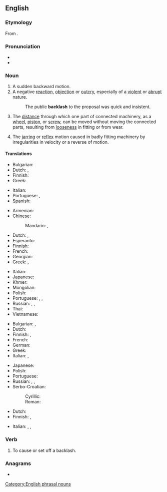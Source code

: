 ==English==
{{wikipedia|dab=backlash (disambiguation)|backlash}}

===Etymology===
From {{compound|en|back|lash}}.

===Pronunciation===
* {{IPA|/ˈbækˌlæʃ/|lang=en}}
* {{audio|en-us-backlash.ogg|Audio (US)|lang=en}}

===Noun===
{{en-noun|es}}

# A sudden backward motion.
# A negative [[reaction]], [[objection]] or [[outcry]], especially of a [[violent]] or [[abrupt]] nature.
#: The public '''backlash''' to the proposal was quick and insistent.
# {{lb|en|mechanics}} The [[distance]] through which one part of connected machinery, as a [[wheel]], [[piston]], or [[screw]], can be moved without moving the connected parts, resulting from [[loose]]ness in fitting or from wear.
# The [[jarring]] or [[reflex]] motion caused in badly fitting machinery by irregularities in velocity or a reverse of motion.

====Translations====
{{trans-top|sudden backward motion}}
* Bulgarian: {{t+|bg|ритане}}
* Dutch: {{t+|nl|tegenstroom}}, {{t+|nl|verzet}}
* Finnish: {{t|fi|takapotku}}
* Greek: {{t+|el|αντίδραση|f}}
{{trans-mid}}
* Italian: {{t+|it|reazione|f}}
* Portuguese: {{t+|pt|coice|m}}, {{t+|pt|reação|f}}
* Spanish: {{t+|es|reacción|m}}
{{trans-bottom}}

{{trans-top|violent or abrubt reaction}}
* Armenian: {{t-needed|hy}}
* Chinese:
*: Mandarin: {{t+|cmn|反彈|sc=Hani}}, {{t+|cmn|反弹|tr=fǎntán|sc=Hani}}
* Dutch: {{t+|nl|tegenstroom}}, {{t+|nl|verzet}}
* Esperanto: {{t-needed|eo}}
* Finnish: {{t+|fi|vastaisku}}
* French: {{t+|fr|retour de bâton|m}}
* Georgian: {{t-needed|ka}}
* Greek: {{t+|el|αντίκτυπος|m}}, {{t+|el|εξέγερση|f}}
{{trans-mid}}
* Italian: {{t+|it|contraccolpo}}
* Japanese: {{t|ja|バックラッシュ|tr=bakkurasshu|sc=Jpan}}
* Khmer: {{t-needed|km}}
* Mongolian: {{t-needed|mn}}
* Polish: {{t+|pl|sprzeciw|m}}
* Portuguese: {{t+|pt|comoção|f}}, {{t+|pt|revolta|f}}, {{t+|pt|motim|m}}
* Russian: {{qualifier|обра́тная}} {{t+|ru|реа́кция|f}}, {{t+|ru|ответка|f}} {{qualifier|slang}}, {{t+|ru|отпор|m}}
* Thai: {{t-needed|th}}
* Vietnamese: {{t-needed|vi}}
{{trans-bottom}}

{{trans-top|mechanical: distance of free movement between connected parts}}
* Bulgarian: {{t+|bg|луфт}}, {{t+|bg|хлабина}}
* Dutch: {{t+|nl|speling}}
* Finnish: {{t|fi|välys}}, {{t|fi|klappi}}
* French: {{t+|fr|jeu|m}}
* German: {{t+|de|Spiel|n}}
* Greek: {{t+|el|διάκενο|n}}
* Italian: {{t+|it|gioco}}, {{t+|it|passo|m}}
{{trans-mid}}
* Japanese: {{t|ja|バックラッシュ|tr=bakkurasshu|sc=Jpan}}
* Polish: {{t+|pl|luz|m}}
* Portuguese: {{t+|pt|jogo|m}}
* Russian: {{t|ru|мёртвый ход|m}}, {{t+|ru|люфт|m}}, {{t+|ru|зазо́р|m}}
* Serbo-Croatian:
*: Cyrillic: {{t|sh|зазор|m}}
*: Roman: {{t+|sh|zazor}}
{{trans-bottom}}

{{trans-top|jarring motion in badly fitting machinery}}
* Dutch: {{t+|nl|speling}}
* Finnish: {{t|fi|välys}}, {{t|fi|klappi}}
{{trans-mid}}
* Italian: {{t|it|scuotimento|m}}, {{t|it|stridore|m}}, {{t+|it|dissonanza|f}}
{{trans-bottom}}

===Verb===
{{en-verb|backlashes|backlashing|backlashed}}

# To cause or set off a backlash.
#: {{rfquote-sense|en}}

===Anagrams===
* {{anagrams|en|a=aabchkls|black ash}}

[[Category:English phrasal nouns]]